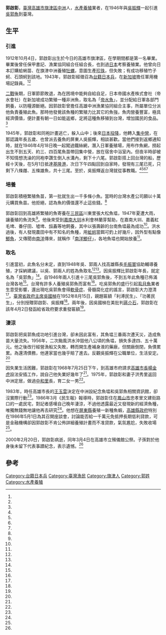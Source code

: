 {{Infobox Biography
| subject_name   = 郭啟彰
| image_name     = 
| image_size     = 
| image_caption  = 
| date_of_birth  = {{birth date|1912|10|4}}
| place_of_birth = {{TWN-JPN}}[[臺南廳|臺南廳]]打狗支廳打狗區[[中洲_(高雄市)|中洲-{庄}-]]
| date_of_death  = {{Death date and age|2000|2|20|1912|10|4}}
| place_of_death = {{TWN}}[[高雄市_(1979年-2010年)|高雄市]]
| nationality = {{JPN-EMP}}（1912年－1945年）<br>{{ROC}}（1945年－2000年）
| occupation     = 水產養殖
|spouse=洪秀里
|子女=
}}
'''郭啟彰'''{{BD|1912年|10月4日|2000年|2月20日|}}，[[臺灣|臺灣]][[高雄市|高雄市]][[旗津區|旗津區]][[中洲_(高雄市)|中洲]]人，[[水產養殖|水產養殖]]業者，在1946年與[[吳振輝|吳振輝]]一起引進[[吳郭魚|吳郭魚]]到臺灣。

==生平==

===引進===
1912年10月4日，郭啟彰出生於今日的高雄市旗津區，在學期間都是第一名畢業。畢業後曾任保甲書記、漁業協同組合任組合長，也到過[[日本|日本]]考察養殖業。他曾向日本訂購蛤蜊苗、在旗津中洲養殖[[牡蠣|牡蠣]]，意圖生產[[珍珠|珍珠]]，但失敗；有成功移殖竹子蚵、石頭蚵到該地。1943年，郭啟彰經徵召為[[台籍日本兵|台籍日本兵]]，在[[新加坡|新加坡]]擔任軍用機場記錄員。<ref name="陳明成"/><ref name="胡興華"/>

[[二戰|二戰]]後期，日軍節節敗退，為在困境中能夠自給自足，日本帝國水產株式會社（帝水會社）在新加坡成功繁殖一種非洲魚，取名為「[[莫三比克口孵非鯽|帝水魚]]」，並分配給日軍各部門飼養，以防糧源斷絕。因郭啟彰曾擔任高雄中洲漁業協同組合主事，所屬單位分派他負責養殖此魚。那時他發覺該魚種的繁殖力比其它的魚強，魚肉營養豐富，極具經濟價值，便計畫有朝一日如能返鄉，定將這種魚移殖到台灣，增加國民的食品。<ref name="曾達輝"/>

1945年，郭啟彰和同袍計畫逃亡，躲入山中；後來[[日本投降|日本投降]]，他轉入[[集中營|集中營]]，在那認識年長五歲、也曾派去養魚的屏東人吳振輝，相談甚歡。當他們接到返鄉通知時，就在1946年4月18日晚一起闖過鐵絲網，潛入日軍養殖場，用布作魚網，撈起出生不到五天、約三、四百尾魚苗帶回集中營，放在宿舍中浴室內。但夜半時卻被不知情想洗澡的同袍李讚生倒入水溝內，剩下十六尾。郭啟彰搭上回台灣的船，歷經十天後，在5月1日抵達[[基隆港|基隆港]]，次日下午四點回到自家時，發現有三尾已死，只剩下八條雌、五條雄魚，共十三尾。至於，吳振輝返台灣就從事教職。<ref name="陳明成"/><ref name="胡興華"/><ref name="曾達輝"/><ref name="郭啟彰"/>

===培養===
郭啟彰積極繁殖魚苗，第一批就生出一千多條小魚。當時的台灣水產公司願以十萬元購買魚苗。他拒絕，認為魚的價值還不止這些錢。<ref name="曾達輝"/>

郭啟彰回到高雄將繁殖的魚寄養在[[三民區|三民區]]川東里張大松魚塭，1947年夏遭大雨，讓養殖的魚流失<ref name="郭啟彰"/>。他後來受到[[嘉南大圳|嘉南大圳]]水利會林蘭芽幫助，在嘉南大圳、嘉義紅毛埤、番仔田、墟埤、[[恒春|恒春]]等地飼養，其中以張壽齡的台南魚塭最為成功<ref name="郭啟彰"/>。洪水過後，有人發現農田中有不知名的魚種，用[[蚯蚓|蚯蚓]]當餌可釣上好幾斤，因外型有點像[[鯽魚|鯽魚]]，又傳聞由[[南洋|南洋]]傳來，就稱作「[[南洋鯽|南洋鯽仔]]」，各地魚塭也開始放養<ref name="陳明成"/>。

===取名===

引進當初，此魚名分未定，直到1948年吳、郭兩人找高雄縣長[[毛振寰|毛振寰]]協助輔導養殖，才採納建議，以吳、郭兩人的姓為魚取名<ref name="胡興華"/><ref name="曾達輝"/>。因吳振輝比郭啟彰年長，就定名為「吳郭魚」<ref name="陳明成"/>。自1946年兩人引進十三尾吳郭魚後，不到五年此魚種已佈滿台灣各地<ref name="黃慶祥"/>。台灣有許多人養殖吳郭魚而富有<ref name="無職業"/>。吃吳郭魚的盛行引起[[虱目魚|虱目魚]]業者生意受影響，還出現吃吳郭魚會得[[軟骨症|軟骨症]]、骨髓腐化症的謠言，郭啟彰大力澄清<ref name="郭啟彰"/>。[[臺灣省政府主席|臺灣省政府主席]][[吳國楨|吳國楨]]在1952年8月15日，親題匾額「利溥民生」、「功著民生」，分別授贈郭啟彰、吳振輝<ref name="匾額"/>。兩年後，因吳國楨在美批判[[蔣介石|蔣介石]]，郭啟彰在該年4月2日發函給省政府要求重發匾額<ref name="民聲日報"/>。

===淒涼===

郭啟彰把吳郭魚成功地引進台灣，卻未因此富有，其魚塭三番兩次遭天災，造成魚苗大量流失。1956年，二次颱風洪水沖毀他八公頃的魚塭，損失多達四、五十萬元。他之後改行經營漁船又失敗，轉而開生產補身液的藥廠，但關廠倒閉，負債累累。為還清債務，他連家當也幾乎賠了進去。反觀吳振輝在公職單位，生活安定。<ref name="曾達輝"/>

因失業生活困難，郭啟彰在1968年7月25日下午，到高雄市府請求[[高雄市長|高雄市長]][[楊金虎|楊金虎]]設法安插工作，說自己他失業好幾年了<ref name="無職業"/>。1975年，郭啟彰和妻子洪秀里返回中洲定居，做過[[中和里_(高雄市鳳山區)|中和里]]長，育二女一男<ref name="陳明成"/>。

1983年，時任高雄市長的[[王玉雲|王玉雲]]決定在中洲設紀念魚塭和吳郭魚相關資訊館，卻沒實際行動<ref name="陳明成"/>。1986年3月《民生報》報導時，郭啟彰住在[[鳳山市|鳳山市]]忠孝里文建街路口的一處民宅，對記者感嘆自己晚年淒涼，不過他透露最近又發現新的經濟魚種，唯獨無錢無地讓他再去研究<ref name="曾達輝"/>。他想在[[屏東縣|屏東縣]]養殖一新種魚蝦，[[高雄縣政府|高雄縣政府]]特別在1986年5月1日為其召開座談會，討論能否給一千萬元免抵押長期低利貸款，可是金融機構卻因郭啟彰不肯公佈詳細養殖計畫而不准貸款，氣氛尷尬，失敗收場<ref name="貸款"/>。

2000年2月20日，郭啟彰病逝，同年3月4日在高雄市立殯儀館公祭。子孫對於他身後未留下代表事蹟紀念，表示遺憾。<ref name="陳明成"/>

== 參考 ==
{{portal box|人物|高雄}}
{{reflist|1|refs=

<ref name="胡興華">{{cite journal|url=https://www.fa.gov.tw/upload/170/2012010517082362030.pdf|author=胡興華|title=〈漁業文化 吳郭魚的傳奇(上) 〉|journal=《漁業推廣》|issue=第128期|date=1997-05|accessdate=2016-11-26|publisher=行政院農委會漁業署|location=台灣|language=zh-tw|archive-date=2016-11-26|archive-url=https://web.archive.org/web/20161126194524/https://www.fa.gov.tw/upload/170/2012010517082362030.pdf|dead-url=no}}</ref>
<ref name="曾達輝">{{Cite news|url=|title=拾貝集 吳郭魚 跳龍門．身價百倍 郭啟彰 話當年．晚境清苦憶|language=zh-tw|publisher=《民生報》|author=曾達輝|date=1986-03-18|accessdate=}}</ref>

<ref name="郭啟彰">{{Cite news|url=|title=吳郭魚傳殖十週年的回憶|language=zh-tw|publisher=《台東新報》|author=郭啟彰|date=1956-05-03|accessdate=}}</ref>

<ref name="民聲日報">{{Cite news|url=|title=叛國者之匾不屑懸掛，求省府重頒以消此忿|language=zh-tw|publisher=《民聲日報》|author=黃慶祥|date=1954-04-03|accessdate=}}</ref>

<ref name="黃慶祥">{{Cite news|url=|title=本省漁業界的 新寵兒─吳郭魚|language=zh-tw|publisher=《聯合報》|author=黃慶祥|date=1951-11-03|accessdate=}}</ref>

<ref name="匾額">{{Cite news|url=|title=移殖吳郭魚苗有功 吳振輝 郭啟彰 獲褒獎 吳主席昨親贈匾額|language=zh-tw|publisher=《聯合報》|author=||date=1952-08-16|accessdate=}}</ref>


<ref name="無職業">{{Cite news|url=|title=先養殖吳郭魚 如今落得無職業 郭啟彰請求楊金虎安插|language=zh-tw|publisher=《聯合報》|author=|date=1968-07-26|accessdate=}}</ref>

<ref name="貸款">{{Cite news|url=|title=養殖計畫不公開 申請貸款未獲准 吳敦魚引進者遇上難題|language=zh-tw|publisher=《聯合報》|author=|date=1986-05-02|accessdate=}}</ref>


<ref name="陳明成">{{Cite news|url=|title=吳郭魚之父 郭啟彰明天公祭 冒險帶回魚苗養殖 身後未留下代表事蹟紀念 子孫感到遺憾|language=zh-tw|publisher=《聯合報》|author=陳明成|date=2000-03-03|accessdate=}}</ref>

}}

[[Category:台籍日本兵|Category:台籍日本兵]]
[[Category:臺灣漁民|Category:臺灣漁民]]
[[Category:旗津人|Category:旗津人]]
[[Category:郭姓|Category:郭姓]]
[[Category:水產養殖|Category:水產養殖]]